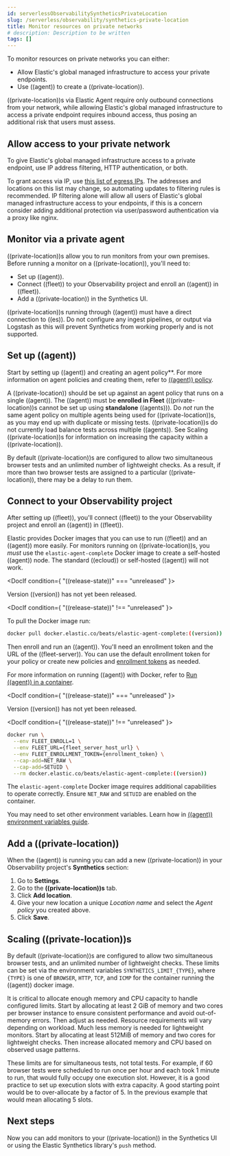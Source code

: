 ```yaml
---
id: serverlessObservabilitySyntheticsPrivateLocation
slug: /serverless/observability/synthetics-private-location
title: Monitor resources on private networks
# description: Description to be written
tags: []
---
```


<p><DocBadge template="technical preview" /></p>

<div id="synthetics-private-location"></div>

To monitor resources on private networks you can either:

* Allow Elastic's global managed infrastructure to access your private endpoints.
* Use ((agent)) to create a ((private-location)).

((private-location))s via Elastic Agent require only outbound connections from your network,
while allowing Elastic's global managed infrastructure to access a private endpoint requires
inbound access, thus posing an additional risk that users must assess.

<div id="monitor-via-access-control"></div>

## Allow access to your private network

To give Elastic's global managed infrastructure access to a private endpoint, use IP address filtering, HTTP authentication, or both.

To grant access via IP, use [this list of egress IPs](https://manifest.synthetics.elastic-cloud.com/v1/ip-ranges.json).
The addresses and locations on this list may change, so automating updates to
filtering rules is recommended. IP filtering alone will allow all users of Elastic's global managed infrastructure access to your endpoints, if this
is a concern consider adding additional protection via user/password authentication via a proxy like nginx.

<div id="monitor-via-private-agent"></div>

## Monitor via a private agent

((private-location))s allow you to run monitors from your own premises.
Before running a monitor on a ((private-location)), you'll need to:

* <DocLink id="serverlessObservabilitySyntheticsPrivateLocation" section="set-up-agent">Set up ((agent))</DocLink>.
* <DocLink id="serverlessObservabilitySyntheticsPrivateLocation" section="connect-to-your-observability-project">Connect ((fleet)) to your Observability project</DocLink> and enroll an ((agent)) in ((fleet)).
* <DocLink id="serverlessObservabilitySyntheticsPrivateLocation" section="add-a-private-location">Add a ((private-location))</DocLink> in the Synthetics UI.

<DocCallOut title="Important" color="warning">

((private-location))s running through ((agent)) must have a direct connection to ((es)).
Do not configure any ingest pipelines, or output via Logstash as this will prevent Synthetics from working properly and is not supported.

</DocCallOut>

<div id="synthetics-private-location-fleet-agent"></div>

## Set up ((agent))

Start by setting up ((agent)) and creating an agent policy**. For more information on agent policies and creating them, refer to [((agent)) policy](((fleet-guide))/agent-policy.html#create-a-policy).

<DocCallOut title="Important" color="warning">

A ((private-location)) should be set up against an agent policy that runs on a single ((agent)).
The ((agent)) must be **enrolled in Fleet** (((private-location))s cannot be set up using **standalone** ((agents))).
Do _not_ run the same agent policy on multiple agents being used for ((private-location))s, as you may
end up with duplicate or missing tests. ((private-location))s do not currently load balance tests across
multiple ((agents)). See <DocLink id="serverlessObservabilitySyntheticsPrivateLocation" section="scaling-private-locations">Scaling ((private-location))s</DocLink> for information on increasing the capacity
within a ((private-location)).

By default ((private-location))s are configured to allow two simultaneous browser tests and an unlimited number of lightweight checks.
As a result, if more than two browser tests are assigned to a particular ((private-location)), there may be a delay to run them.

</DocCallOut>

<div id="synthetics-private-location-connect"></div>

## Connect to your Observability project

After setting up ((fleet)), you'll connect ((fleet)) to the your Observability project
and enroll an ((agent)) in ((fleet)).

<div id="synthetics-private-location-docker"></div>

Elastic provides Docker images that you can use to run ((fleet)) and an ((agent)) more easily.
For monitors running on ((private-location))s, you _must_ use the `elastic-agent-complete`
Docker image to create a self-hosted ((agent)) node. The standard ((ecloud)) or self-hosted
((agent)) will not work.

<DocIf condition={ "((release-state))" === "unreleased" }>

Version ((version)) has not yet been released.

</DocIf>

<DocIf condition={ "((release-state))" !== "unreleased" }>

To pull the Docker image run:

```sh
docker pull docker.elastic.co/beats/elastic-agent-complete:((version))
```

</DocIf>

Then enroll and run an ((agent)).
You'll need an enrollment token and the URL of the ((fleet-server)).
You can use the default enrollment token for your policy or create new policies
and [enrollment tokens](((fleet-guide))/fleet-enrollment-tokens.html) as needed.

For more information on running ((agent)) with Docker, refer to
[Run ((agent)) in a container](((fleet-guide))/elastic-agent-container.html).

<DocIf condition={ "((release-state))" === "unreleased" }>

Version ((version)) has not yet been released.

</DocIf>

<DocIf condition={ "((release-state))" !== "unreleased" }>

```sh
docker run \
  --env FLEET_ENROLL=1 \
  --env FLEET_URL={fleet_server_host_url} \
  --env FLEET_ENROLLMENT_TOKEN={enrollment_token} \
  --cap-add=NET_RAW \
  --cap-add=SETUID \
  --rm docker.elastic.co/beats/elastic-agent-complete:((version))
```

</DocIf>

<DocCallOut title="Important" color="warning">

The `elastic-agent-complete` Docker image requires additional capabilities to operate correctly. Ensure
`NET_RAW` and `SETUID` are enabled on the container.

</DocCallOut>

<DocCallOut title="Note">

You may need to set other environment variables.
Learn how in [((agent)) environment variables guide](((fleet-guide))/agent-environment-variables.html).

</DocCallOut>

<div id="synthetics-private-location-add"></div>

## Add a ((private-location))

When the ((agent)) is running you can add a new ((private-location)) in your Observability project's **Synthetics** section:

1. Go to **Settings**.
1. Go to the **((private-location))s** tab.
1. Click **Add location**.
1. Give your new location a unique _Location name_ and select the _Agent policy_ you created above.
1. Click **Save**.

<div id="synthetics-private-location-scaling"></div>

## Scaling ((private-location))s

By default ((private-location))s are configured to allow two simultaneous browser tests, and an unlimited number of lightweight checks.
These limits can be set via the environment variables `SYNTHETICS_LIMIT_{TYPE}`, where `{TYPE}` is one of `BROWSER`, `HTTP`, `TCP`, and `ICMP`
for the container running the ((agent)) docker image.

It is critical to allocate enough memory and CPU capacity to handle configured limits.
Start by allocating at least 2 GiB of memory and two cores per browser instance to ensure consistent
performance and avoid out-of-memory errors. Then adjust as needed. Resource requirements will vary depending on workload.
Much less memory is needed for lightweight monitors. Start by allocating at least 512MiB of memory and two cores for
lightweight checks. Then increase allocated memory and CPU based on observed usage patterns.

These limits are for simultaneous tests, not total tests. For example, if
60 browser tests were scheduled to run once per hour and each took 1 minute to run, that would fully occupy one execution slot.
However, it is a good practice to set up execution slots with extra capacity. A good starting point would be to over-allocate by
a factor of 5. In the previous example that would mean allocating 5 slots.

<div id="synthetics-private-location-next"></div>

## Next steps

Now you can add monitors to your ((private-location)) in <DocLink id="serverlessObservabilitySyntheticsGetStartedUi">the Synthetics UI</DocLink> or using the <DocLink id="serverlessObservabilitySyntheticsGetStartedProject">Elastic Synthetics library's `push` method</DocLink>.
